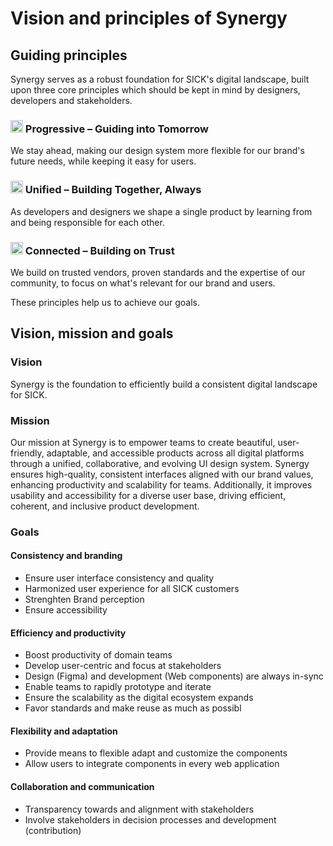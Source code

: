
<Meta title="Vision and principles" />

# Vision and principles of Synergy

## Guiding principles

<p style={{fontSize: "large"}}>Synergy serves as a robust foundation for SICK's digital landscape, built upon three core principles which should be kept in mind by designers, developers and stakeholders.</p>


### <img src="/progressive.svg" height="20"/> Progressive – Guiding into Tomorrow
We stay ahead, making our design system more flexible for our brand's future needs, while keeping it easy for users.
### <img src="/unified.svg" height="20"/> Unified – Building Together, Always
As developers and designers we shape a single product by learning from and being responsible for each other.
### <img src="/connected.svg" height="20"/> Connected – Building on Trust
We build on trusted vendors, proven standards and the expertise of our community, to focus on what's relevant for our brand and users.

These principles help us to achieve our goals.


## Vision, mission and goals

### Vision
Synergy is the foundation to efficiently build a consistent digital landscape for SICK.

### Mission

Our mission at Synergy is to empower teams to create beautiful, user-friendly, adaptable, and accessible products across all digital platforms through a unified, collaborative, and evolving UI design system.
Synergy ensures high-quality, consistent interfaces aligned with our brand values, enhancing productivity and scalability for teams.
Additionally, it improves usability and accessibility for a diverse user base, driving efficient, coherent, and inclusive product development.

### Goals

#### Consistency and branding
- Ensure user interface consistency and quality
- Harmonized user experience for all SICK customers 
- Strenghten Brand perception
- Ensure accessibility

#### Efficiency and productivity
- Boost productivity of domain teams
- Develop user-centric and focus at stakeholders
- Design (Figma) and development (Web components) are always in-sync
- Enable teams to rapidly prototype and iterate
- Ensure the scalability as the digital ecosystem expands
- Favor standards and make reuse as much as possibl

#### Flexibility and adaptation
- Provide means to flexible adapt and customize the components
- Allow users to integrate components in every web application

#### Collaboration and communication
- Transparency towards and alignment with stakeholders
- Involve stakeholders in decision processes and development (contribution)
